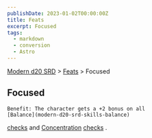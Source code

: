 ```yaml
---
publishDate: 2023-01-02T00:00:00Z
title: Feats
excerpt: Focused
tags:
  - markdown
  - conversion
  - Astro
---
```


[Modern d20 SRD](/#modernD20) > [Feats](modern-d20-srd-feats-index) > Focused

## Focused




    Benefit: The character gets a +2 bonus on all
    [Balance](modern-d20-srd-skills-balance)

[checks](modern-d20-srd-skills-skill-basics-php#skill-check-index)
and
[Concentration](modern-d20-srd-skills-concentration)
[checks](modern-d20-srd-skills-skill-basics-php#skill-check-index)
.
